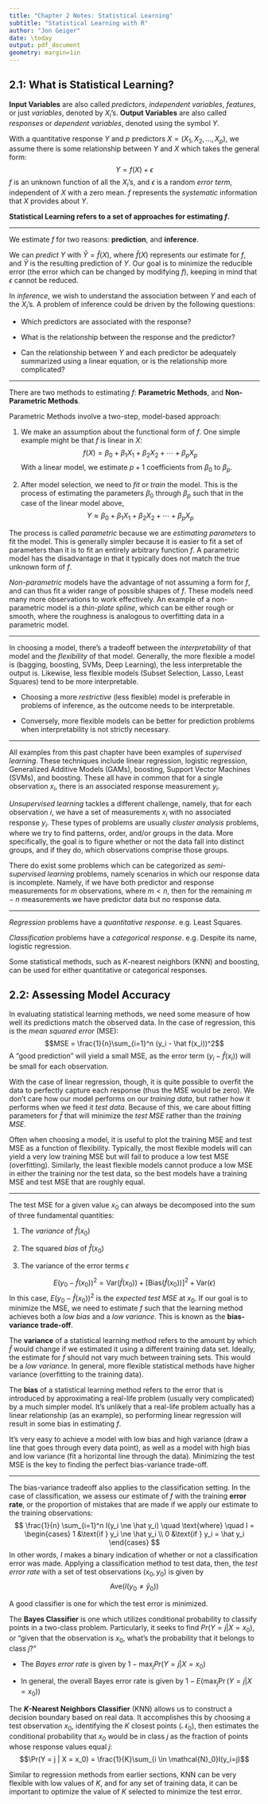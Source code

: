 ```yaml
---
title: "Chapter 2 Notes: Statistical Learning"
subtitle: "Statistical Learning with R"
author: "Jon Geiger"
date: \today
output: pdf_document
geometry: margin=1in
---
```


## 2.1: What is Statistical Learning?

**Input Variables** are also called *predictors*, *independent variables*, *features*, or just *variables*, denoted by $X_i$'s. **Output Variables** are also called *responses* or *dependent variables*, denoted using the symbol $Y$. 

With a quantitative response $Y$ and $p$ predictors $X = (X_1, X_2, \dots, X_p)$, we assume there is some relationship between $Y$ and $X$ which takes the general form: 
$$Y = f(X) + \epsilon$$
$f$ is an unknown function of all the $X_i$'s, and $\epsilon$ is a random *error term*, independent of $X$ with a zero mean. $f$ represents the *systematic* information that $X$ provides about $Y$. 

**Statistical Learning refers to a set of approaches for estimating $f$.** 

***

We estimate $f$ for two reasons: **prediction**, and **inference**. 

We can *predict* $Y$ with $\hat Y = \hat f(X)$, where $\hat f(X)$ represents our estimate for $f$, and $\hat Y$ is the resulting prediction of $Y$. Our goal is to minimize the reducible error (the error which can be changed by modifying $f$), keeping in mind that $\epsilon$ cannot be reduced.

In *inference*, we wish to understand the association between $Y$ and each of the $X_i$'s. A problem of inference could be driven by the following questions: 

- Which predictors are associated with the response? 

- What is the relationship between the response and the predictor? 

- Can the relationship between $Y$ and each predictor be adequately summarized using a linear equation, or is the relationship more complicated?

***

There are two methods to estimating $f$: **Parametric Methods**, and **Non-Parametric Methods**. 

Parametric Methods involve a two-step, model-based approach: 

1. We make an assumption about the functional form of $f$. One simple example might be that $f$ is linear in $X$: 
$$f(X) = \beta_0 + \beta_1X_1 + \beta_2X_2 + \cdots + \beta_pX_p$$
With a linear model, we estimate $p+1$ coefficients from $\beta_0$ to $\beta_p$. 

2. After model selection, we need to *fit* or *train* the model. This is the process of estimating the parameters $\beta_0$ through $\beta_p$ such that in the case of the linear model above,
$$Y \approx \beta_0 + \beta_1X_1 + \beta_2X_2 + \cdots + \beta_pX_p$$

The process is called *parametric* because we are *estimating parameters* to fit the model. This is generally simpler because it is easier to fit a set of parameters than it is to fit an entirely arbitrary function $f$. A parametric model has the disadvantage in that it typically does not match the true unknown form of $f$. 

*Non-parametric* models have the advantage of not assuming a form for $f$, and can thus fit a wider range of possible shapes of $f$. These models need many more observations to work effectively. An example of a non-parametric model is a *thin-plate spline*, which can be either rough or smooth, where the roughness is analogous to overfitting data in a parametric model. 

***

In choosing a model, there's a tradeoff between the *interpretability* of that model and the *flexibility* of that model. Generally, the more flexible a model is (bagging, boosting, SVMs, Deep Learning), the less interpretable the output is. Likewise, less flexible models (Subset Selection, Lasso, Least Squares) tend to be more interpretable. 

- Choosing a more *restrictive* (less flexible) model is preferable in problems of inference, as the outcome needs to be interpretable. 

- Conversely, more flexible models can be better for prediction problems when interpretability is not strictly necessary. 

*** 

All examples from this past chapter have been examples of *supervised learning*. These techniques include linear regression, logistic regression, Generalized Additive Models (GAMs), boosting, Support Vector Machines (SVMs), and boosting. These all have in common that for a single observation $x_i$, there is an associated response measurement $y_i$. 

*Unsupervised learning* tackles a different challenge, namely, that for each observation $i$, we have a set of measurements $x_i$ with no associated response $y_i$. These types of problems are usually *cluster analysis* problems, where we try to find patterns, order, and/or groups in the data. More specifically, the goal is to figure whether or not the data fall into distinct groups, and if they do, which observations comprise those groups. 

There do exist some problems which can be categorized as *semi-supervised learning* problems, namely scenarios in which our response data is incomplete. Namely, if we have both predictor and response measurements for $m$ observations, where $m < n$, then for the remaining $m - n$ measurements we have predictor data but no response data. 

*** 

*Regression* problems have a *quantitative response*. e.g. Least Squares.

*Classification* problems have a *categorical response*. e.g. Despite its name, logistic regression.

Some statistical methods, such as $K$-nearest neighbors (KNN) and boosting, can be used for either quantitative or categorical responses. 

## 2.2: Assessing Model Accuracy

In evaluating statistical learning methods, we need some measure of how well its predictions match the observed data. In the case of regression, this is the *mean squared error* (MSE): 
$$MSE = \frac{1}{n}\sum_{i=1}^n (y_i - \hat f(x_i))^2$$
A "good prediction" will yield a small MSE, as the error term $(y_i-\hat f(x_i))$ will be small for each observation. 

With the case of linear regression, though, it is quite possible to overfit the data to perfectly capture each response (thus the MSE would be zero). We don't care how our model performs on our *training data*, but rather how it performs when we feed it *test data*. Because of this, we care about fitting parameters for $\hat f$ that will minimize the *test MSE* rather than the *training MSE*. 

Often when choosing a model, it is useful to plot the training MSE and test MSE as a function of flexibility. Typically, the most flexible models will can yield a very low training MSE but will fail to produce a low test MSE (overfitting). Similarly, the least flexible models cannot produce a low MSE in either the training nor the test data, so the best models have a training MSE and test MSE that are roughly equal. 

***

The test MSE for a given value $x_0$ can always be decomposed into the sum of three fundamental quantities: 

1. The *variance* of $\hat f(x_0)$

2. The squared *bias* of $\hat f(x_0)$

3. The variance of the error terms $\epsilon$

$$
E\left(y_0 - \hat{f}(x_0)\right)^2 = 
\text{Var}(\hat{f}(x_0)) + \left[\text{Bias}(\hat{f}(x_0))\right]^2 + 
\text{Var}(\epsilon)
$$
In this case, $\displaystyle E\left(y_0 - \hat{f}(x_0)\right)^2$ is the *expected test MSE* at $x_0$. If our goal is to minimize the MSE, we need to estimate $f$ such that the learning method achieves both a *low bias* and a *low variance*. This is known as the **bias-variance trade-off**. 

The **variance** of a statistical learning method refers to the amount by which $\hat f$ would change if we estimated it using a different training data set. Ideally, the estimate for $f$ should not vary much between training sets. This would be a *low variance*. In general, more flexible statistical methods have higher variance (overfitting to the training data). 

The **bias** of a statistical learning method refers to the error that is introduced by approximating a real-life problem (usually very complicated) by a much simpler model. It's unlikely that a real-life problem actually has a linear relationship (as an example), so performing linear regression will result in some bias in estimating $f$. 

It's very easy to achieve a model with low bias and high variance (draw a line that goes through every data point), as well as a model with high bias and low variance (fit a horizontal line through the data). Minimizing the test MSE is the key to finding the perfect bias-variance trade-off. 

***

The bias-variance tradeoff also applies to the classification setting. In the case of classification, we assess our estimate of $f$ with the training **error rate**, or the proportion of mistakes that are made if we apply our estimate to the training observations: 
$$
\frac{1}{n} \sum_{i=1}^n I(y_i \ne \hat y_i)
\quad \text{where} \quad 
I = 
\begin{cases}
1 &\text{if } y_i \ne \hat y_i \\
0 &\text{if } y_i = \hat y_i
\end{cases}
$$
In other words, $I$ makes a binary indication of whether or not a classification error was made. Applying a classification method to test data, then, the *test error rate* with a set of test observations $(x_0, y_0)$ is given by 
$$\text{Ave}(I(y_0 \ne \hat y_0))$$

A good classifier is one for which the test error is minimized.

The **Bayes Classifier** is one which utilizes conditional probability to classify points in a two-class problem. Particularly, it seeks to find $Pr(Y=j | X = x_0)$, or "given that the observation is $x_0$, what's the probability that it belongs to class $j$?"

- The *Bayes error rate* is given by $1-\max_j Pr(Y=j | X=x_0)$

- In general, the overall Bayes error rate is given by $\displaystyle 1-E\left(\max_j \Pr(Y=j | X=x_0)\right)$

The **$K$-Nearest Neighbors Classifier** (KNN) allows us to construct a decision boundary based on real data. It accomplishes this by choosing a test observation $x_0$, identifying the $K$ closest points $(\mathcal{N}_0)$, then estimates the conditional probability that $x_0$ would be in class $j$ as the fraction of points whose response values equal $j$: 
$$\Pr(Y = j | X = x_0) = \frac{1}{K}\sum_{i \in \mathcal{N}_0}I(y_i=j)$$

Similar to regression methods from earlier sections, KNN can be very flexible with low values of $K$, and for any set of training data, it can be important to optimize the value of $K$ selected to minimize the test error. 

\clearpage 